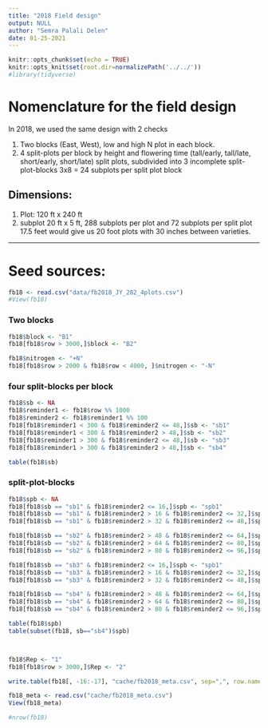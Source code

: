 ```yaml
---
title: "2018 Field design"
output: NULL
author: "Semra Palali Delen"
date: 01-25-2021
---
```


```r
knitr::opts_chunk$set(echo = TRUE) 
knitr::opts_knit$set(root.dir=normalizePath('../../')) 
#library(tidyverse)
```

# Nomenclature for the field design

In 2018, we used the same design with 2 checks

1. Two blocks (East, West), low and high N plot in each block.
2. 4 split-plots per block by height and flowering time (tall/early, tall/late, short/early, short/late)
split plots, subdivided into 3 incomplete split-plot-blocks
3x8 = 24 subplots per split plot block

## Dimensions:

1. Plot: 120 ft x 240 ft
2. subplot 20 ft x 5 ft, 288 subplots per plot and 72 subplots per split plot
17.5 feet would give us 20 foot plots with 30 inches between varieties.

----------------

# Seed sources:


```r
fb18 <- read.csv("data/fb2018_JY_282_4plots.csv")
#View(fb18)
```

### Two blocks
```r
fb18$block <- "B1"
fb18[fb18$row > 3000,]$block <- "B2"

fb18$nitrogen <- "+N"
fb18[fb18$row > 2000 & fb18$row < 4000, ]$nitrogen <- "-N"

```



### four split-blocks per block

```r
fb18$sb <- NA
fb18$reminder1 <- fb18$row %% 1000 
fb18$reminder2 <- fb18$reminder1 %% 100 
fb18[fb18$reminder1 < 300 & fb18$reminder2 <= 48,]$sb <- "sb1"
fb18[fb18$reminder1 < 300 & fb18$reminder2 > 48,]$sb <- "sb2"
fb18[fb18$reminder1 > 300 & fb18$reminder2 <= 48,]$sb <- "sb3"
fb18[fb18$reminder1 > 300 & fb18$reminder2 > 48,]$sb <- "sb4"

table(fb18$sb)
```

### split-plot-blocks
```r
fb18$spb <- NA
fb18[fb18$sb == "sb1" & fb18$reminder2 <= 16,]$spb <- "spb1"
fb18[fb18$sb == "sb1" & fb18$reminder2 > 16 & fb18$reminder2 <= 32,]$spb <- "spb2"
fb18[fb18$sb == "sb1" & fb18$reminder2 > 32 & fb18$reminder2 <= 48,]$spb <- "spb3"

fb18[fb18$sb == "sb2" & fb18$reminder2 > 48 & fb18$reminder2 <= 64,]$spb <- "spb1"
fb18[fb18$sb == "sb2" & fb18$reminder2 > 64 & fb18$reminder2 <= 80,]$spb <- "spb2"
fb18[fb18$sb == "sb2" & fb18$reminder2 > 80 & fb18$reminder2 <= 96,]$spb <- "spb3"

fb18[fb18$sb == "sb3" & fb18$reminder2 <= 16,]$spb <- "spb1"
fb18[fb18$sb == "sb3" & fb18$reminder2 > 16 & fb18$reminder2 <= 32,]$spb <- "spb2"
fb18[fb18$sb == "sb3" & fb18$reminder2 > 32 & fb18$reminder2 <= 48,]$spb <- "spb3"

fb18[fb18$sb == "sb4" & fb18$reminder2 > 48 & fb18$reminder2 <= 64,]$spb <- "spb1"
fb18[fb18$sb == "sb4" & fb18$reminder2 > 64 & fb18$reminder2 <= 80,]$spb <- "spb2"
fb18[fb18$sb == "sb4" & fb18$reminder2 > 80 & fb18$reminder2 <= 96,]$spb <- "spb3"

table(fb18$spb)
table(subset(fb18, sb=="sb4")$spb)



fb18$Rep <- "1"
fb18[fb18$row > 3000,]$Rep <- "2"

write.table(fb18[, -16:-17], "cache/fb2018_meta.csv", sep=",", row.names = FALSE, quote=FALSE)

fb18_meta <- read.csv("cache/fb2018_meta.csv")
View(fb18_meta)

#nrow(fb18)

```

